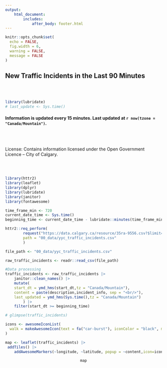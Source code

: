 ```yaml
---
output: 
    html_document:
        includes:
            after_body: footer.html
---
```

```r
knitr::opts_chunk$set(
  echo = FALSE, 
  fig.width = 6,
  warning = FALSE,
  message = FALSE
)
```

## New Traffic Incidents in the Last 90 Minutes

<br><br>

```r
library(lubridate)
# last_update <- Sys.time()
```

#### Information is updated every 15 minutes. Last updated at `r now(tzone = "Canada/Mountain")`.

<br><br>

License: Contains information licensed under the Open Government Licence – City of Calgary.

<br><br>

```r
library(httr2)
library(leaflet)
library(dplyr)
library(lubridate)
library(janitor)
library(fontawesome)

time_frame_min <- 720
current_date_time <- Sys.time()
beginning_time <- current_date_time - lubridate::minutes(time_frame_min)

httr2::req_perform(
        request("https://data.calgary.ca/resource/35ra-9556.csv?$limit=10000000"),
        path = "00_data/yyc_traffic_incidents.csv"
        )

file_path <- "00_data/yyc_traffic_incidents.csv"

raw_traffic_incidents <- readr::read_csv(file_path)

#Data processing
traffic_incidents <- raw_traffic_incidents |>
    janitor::clean_names() |>
    mutate(
    start_dt = ymd_hms(start_dt,tz = "Canada/Mountain"),
    content = paste(description,incident_info, sep = "<br/>"),
    last_updated = ymd_hms(Sys.time(),tz = "Canada/Mountain")
        ) |>
    filter(start_dt >= beginning_time)

# glimpse(traffic_incidents)

icons <- awesomeIconList(
  walk = makeAwesomeIcon(text = fa("car-burst"), iconColor = "black", markerColor = "red")
)


```

```r
map <- leaflet(traffic_incidents) |>
 addTiles() |>
    addAwesomeMarkers(~longitude, ~latitude, popup = ~content,icon=icons)
```

<center>
```r
map
```
</center>

<br><br>